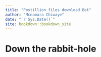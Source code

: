 ```yaml
--- 
title: "Postillion files download Bot"
author: "Mcnamara Chiwaye"
date: "`r Sys.Date()`"
site: bookdown::bookdown_site
---
```


# Down the rabbit-hole

